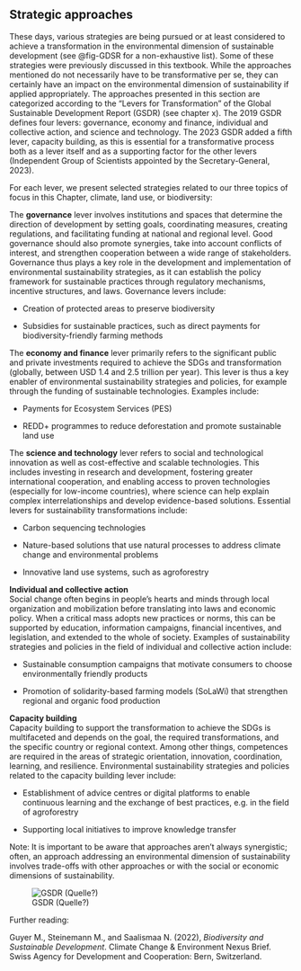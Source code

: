 ## Strategic approaches

These days, various strategies are being pursued or at least considered to achieve a transformation in the environmental dimension of sustainable development (see @fig-GDSR for a non-exhaustive list). Some of these strategies were previously discussed in this textbook. While the approaches mentioned do not necessarily have to be transformative per se, they can certainly have an impact on the environmental dimension of sustainability if applied appropriately. The approaches presented in this section are categorized according to the “Levers for Transformation” of the Global Sustainable Development Report (GSDR) (see chapter x). The 2019 GSDR defines four levers: governance, economy and finance, individual and collective action, and science and technology. The 2023 GSDR added a fifth lever, capacity building, as this is essential for a transformative process both as a lever itself and as a supporting factor for the other levers (Independent Group of Scientists appointed by the Secretary-General, 2023).

For each lever, we present selected strategies related to our three topics of focus in this Chapter, climate, land use, or biodiversity:

The **governance** lever involves institutions and spaces that determine the direction of development by setting goals, coordinating measures, creating regulations, and facilitating funding at national and regional level. Good governance should also promote synergies, take into account conflicts of interest, and strengthen cooperation between a wide range of stakeholders. Governance thus plays a key role in the development and implementation of environmental sustainability strategies, as it can establish the policy framework for sustainable practices through regulatory mechanisms, incentive structures, and laws. Governance levers include:

-   Creation of protected areas to preserve biodiversity

-   Subsidies for sustainable practices, such as direct payments for biodiversity-friendly farming methods

The **economy and finance** lever primarily refers to the significant public and private investments required to achieve the SDGs and transformation (globally, between USD 1.4 and 2.5 trillion per year). This lever is thus a key enabler of environmental sustainability strategies and policies, for example through the funding of sustainable technologies. Examples include:

-   Payments for Ecosystem Services (PES)

-   REDD+ programmes to reduce deforestation and promote sustainable land use

The **science and technology** lever refers to social and technological innovation as well as cost-effective and scalable technologies. This includes investing in research and development, fostering greater international cooperation, and enabling access to proven technologies (especially for low-income countries), where science can help explain complex interrelationships and develop evidence-based solutions. Essential levers for sustainability transformations include:

-   Carbon sequencing technologies

-   Nature-based solutions that use natural processes to address climate change and environmental problems

-   Innovative land use systems, such as agroforestry\

**Individual and collective action**\
Social change often begins in people’s hearts and minds through local organization and mobilization before translating into laws and economic policy. When a critical mass adopts new practices or norms, this can be supported by education, information campaigns, financial incentives, and legislation, and extended to the whole of society. Examples of sustainability strategies and policies in the field of individual and collective action include:

-   Sustainable consumption campaigns that motivate consumers to choose environmentally friendly products

-   Promotion of solidarity-based farming models (SoLaWi) that strengthen regional and organic food production

**Capacity building\
**Capacity building to support the transformation to achieve the SDGs is multifaceted and depends on the goal, the required transformations, and the specific country or regional context. Among other things, competences are required in the areas of strategic orientation, innovation, coordination, learning, and resilience. Environmental sustainability strategies and policies related to the capacity building lever include:

-   Establishment of advice centres or digital platforms to enable continuous learning and the exchange of best practices, e.g. in the field of agroforestry

-   Supporting local initiatives to improve knowledge transfer\

Note: It is important to be aware that approaches aren’t always synergistic; often, an approach addressing an environmental dimension of sustainability involves trade-offs with other approaches or with the social or economic dimensions of sustainability.

![GSDR (Quelle?)](images/Images_en/Fig3_17__GSDR.png){#fig-GDSR}

::: {.callout-note collapse="true"}
Further reading:

Guyer M., Steinemann M., and Saalismaa N. (2022), *Biodiversity and Sustainable Development*. Climate Change & Environment Nexus Brief. Swiss Agency for Development and Cooperation: Bern, Switzerland.
:::
